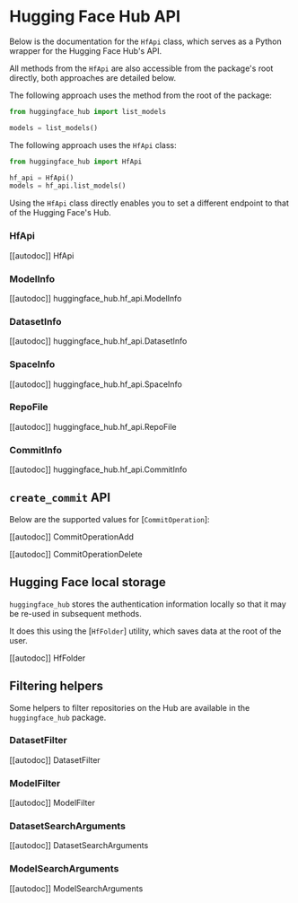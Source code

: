 # Hugging Face Hub API

Below is the documentation for the `HfApi` class, which serves as a Python wrapper for the Hugging Face
Hub's API.

All methods from the `HfApi` are also accessible from the package's root directly, both approaches are detailed
below.

The following approach uses the method from the root of the package:

```python
from huggingface_hub import list_models

models = list_models()
```

The following approach uses the `HfApi` class:

```python
from huggingface_hub import HfApi

hf_api = HfApi()
models = hf_api.list_models()
```

Using the `HfApi` class directly enables you to set a different endpoint to that of the Hugging Face's Hub.

### HfApi

[[autodoc]] HfApi

### ModelInfo

[[autodoc]] huggingface_hub.hf_api.ModelInfo

### DatasetInfo

[[autodoc]] huggingface_hub.hf_api.DatasetInfo

### SpaceInfo

[[autodoc]] huggingface_hub.hf_api.SpaceInfo

### RepoFile

[[autodoc]] huggingface_hub.hf_api.RepoFile

### CommitInfo

[[autodoc]] huggingface_hub.hf_api.CommitInfo

## `create_commit` API

Below are the supported values for [`CommitOperation`]:

[[autodoc]] CommitOperationAdd

[[autodoc]] CommitOperationDelete

## Hugging Face local storage

`huggingface_hub` stores the authentication information locally so that it may be re-used in subsequent
methods.

It does this using the [`HfFolder`] utility, which saves data at the root of the user.

[[autodoc]] HfFolder

## Filtering helpers

Some helpers to filter repositories on the Hub are available in the `huggingface_hub` package.

### DatasetFilter

[[autodoc]] DatasetFilter

### ModelFilter

[[autodoc]] ModelFilter

### DatasetSearchArguments

[[autodoc]] DatasetSearchArguments

### ModelSearchArguments

[[autodoc]] ModelSearchArguments
